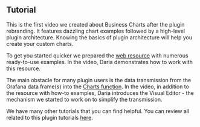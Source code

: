 
## Tutorial

This is the first video we created about Business Charts after the plugin rebranding. It features dazzling chart examples followed by a high-level plugin architecture. Knowing the basics of plugin architecture will help you create your custom charts.

To get you started quicker we prepared the [web resource](https://echarts.volkovlabs.io/) with numerous ready-to-use examples. In the video, Daria demonstrates how to work with this resource.

The main obstacle for many plugin users is the data transmission from the Grafana data frame(s) into the [Charts function](/plugins/business-charts/options/). In the video, in addition to the resource with how-to examples, Daria introduces the Visual Editor - the mechanism we started to work on to simplify the transmission.

<Youtube
  id="adOjUxrfysc"
  title="Business Charts panel for Grafana 6.0.0 powered by Apache ECharts library."
/>

We have many other tutorials that you can find helpful. You can review all related to this plugin tutorials [here](/plugins/business-charts/tutorials).
